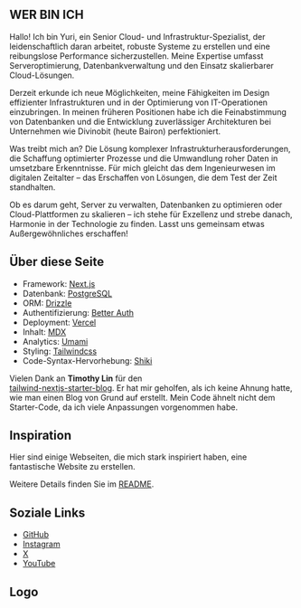 ---
---

## WER BIN ICH

Hallo! Ich bin Yuri, ein Senior Cloud- und Infrastruktur-Spezialist, der leidenschaftlich daran arbeitet, robuste Systeme zu erstellen und eine reibungslose Performance sicherzustellen. Meine Expertise umfasst Serveroptimierung, Datenbankverwaltung und den Einsatz skalierbarer Cloud-Lösungen.

Derzeit erkunde ich neue Möglichkeiten, meine Fähigkeiten im Design effizienter Infrastrukturen und in der Optimierung von IT-Operationen einzubringen. In meinen früheren Positionen habe ich die Feinabstimmung von Datenbanken und die Entwicklung zuverlässiger Architekturen bei Unternehmen wie Divinobit (heute Bairon) perfektioniert.

Was treibt mich an? Die Lösung komplexer Infrastrukturherausforderungen, die Schaffung optimierter Prozesse und die Umwandlung roher Daten in umsetzbare Erkenntnisse. Für mich gleicht das dem Ingenieurwesen im digitalen Zeitalter – das Erschaffen von Lösungen, die dem Test der Zeit standhalten.

Ob es darum geht, Server zu verwalten, Datenbanken zu optimieren oder Cloud-Plattformen zu skalieren – ich stehe für Exzellenz und strebe danach, Harmonie in der Technologie zu finden. Lasst uns gemeinsam etwas Außergewöhnliches erschaffen!

## Über diese Seite

- Framework: [Next.js](https://nextjs.org/)
- Datenbank: [PostgreSQL](https://www.postgresql.org/)
- ORM: [Drizzle](https://orm.drizzle.team/)
- Authentifizierung: [Better Auth](https://www.better-auth.com/)
- Deployment: [Vercel](https://vercel.com)
- Inhalt: [MDX](https://mdxjs.com/)
- Analytics: [Umami](https://github.com/umami-software/umami)
- Styling: [Tailwindcss](https://tailwindcss.com)
- Code-Syntax-Hervorhebung: [Shiki](https://github.com/shikijs/shiki)

Vielen Dank an **Timothy Lin** für den  
[tailwind-nextjs-starter-blog](https://github.com/timlrx/tailwind-nextjs-starter-blog). Er hat mir geholfen, als ich keine Ahnung hatte, wie man einen Blog von Grund auf erstellt. Mein Code ähnelt nicht dem Starter-Code, da ich viele Anpassungen vorgenommen habe. 

## Inspiration

Hier sind einige Webseiten, die mich stark inspiriert haben, eine fantastische Website zu erstellen.

Weitere Details finden Sie im [README](https://github.com/isyuricunha/website?tab=readme-ov-file#credits).

## Soziale Links

- [GitHub](https://github.com/isyuricunha)
- [Instagram](https://www.instagram.com/isyuricunha)
- [X](https://mastodon.social/@isyuricunha)
- [YouTube](https://www.youtube.com/@isyuricunha)

## Logo

<Logo />
